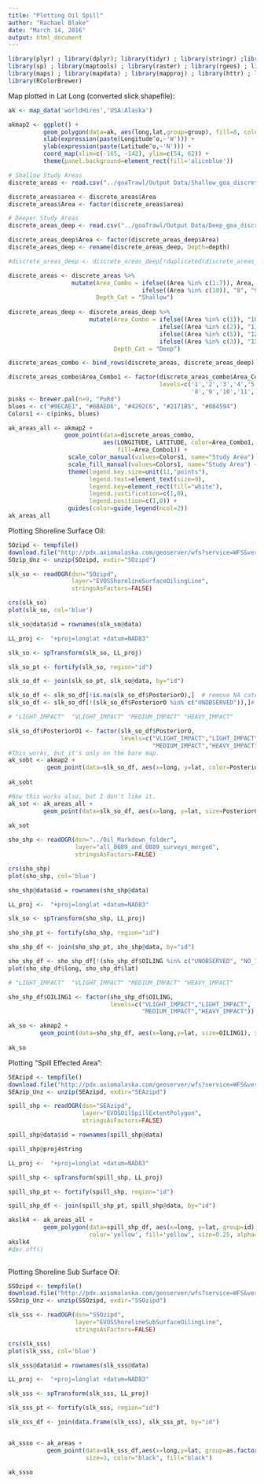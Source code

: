```yaml
---
title: "Plotting Oil Spill"
author: "Rachael Blake"
date: "March 14, 2016"
output: html_document
---
```


```r
library(plyr) ; library(dplyr); library(tidyr) ; library(stringr) ;library(rgdal) ; 
library(sp) ; library(maptools) ; library(raster) ; library(rgeos) ; library(ggplot2) ; 
library(maps) ; library(mapdata) ; library(mapproj) ; library(httr) ; library(scales) ;
library(RColorBrewer)

```




Map plotted in Lat Long (converted slick shapefile):

```r
ak <- map_data('worldHires','USA:Alaska')

akmap2 <- ggplot() + 
          geom_polygon(data=ak, aes(long,lat,group=group), fill=8, color="black") +
          xlab(expression(paste(Longitude^o,~'W'))) +
          ylab(expression(paste(Latitude^o,~'N'))) +
          coord_map(xlim=c(-165, -142), ylim=c(54, 62)) +
          theme(panel.background=element_rect(fill='aliceblue')) 

```

```r
# Shallow Study Areas
discrete_areas <- read.csv("../goaTrawl/Output Data/Shallow_goa_discrete_areas_for_comparison_Combined(50_to_150m).MH.csv")

discrete_areas$area <- discrete_areas$Area
discrete_areas$Area <- factor(discrete_areas$area)
```

```r
# Deeper Study Areas
discrete_areas_deep <- read.csv("../goaTrawl/Output Data/Deep_goa_discrete_areas_for_comparison_150_to_300m.MH.csv")

discrete_areas_deep$Area <- factor(discrete_areas_deep$Area)
discrete_areas_deep <- rename(discrete_areas_deep, Depth=depth)

#discrete_areas_deep <- discrete_areas_deep[!duplicated(discrete_areas_deep[1:6]),]

```

```r
discrete_areas <- discrete_areas %>%
                  mutate(Area_Combo = ifelse((Area %in% c(1:7)), Area,
                                      ifelse((Area %in% c(10)), "8", "9")),
                         Depth_Cat = "Shallow")
                                    
discrete_areas_deep <- discrete_areas_deep %>%
                       mutate(Area_Combo = ifelse((Area %in% c(1)), "10",
                                           ifelse((Area %in% c(2)), "11",
                                           ifelse((Area %in% c(5)), "12",
                                           ifelse((Area %in% c(3)), "13", "14")))),
                              Depth_Cat = "Deep")

discrete_areas_combo <- bind_rows(discrete_areas, discrete_areas_deep)


```

```r
discrete_areas_combo$Area_Combo1 <- factor(discrete_areas_combo$Area_Combo,
                                           levels=c('1','2','3','4','5','6','7',
                                                    '8','9','10','11','12','13','14'))
pinks <- brewer.pal(n=9, "PuRd")
blues <- c("#9ECAE1", "#6BAED6", "#4292C6", "#2171B5", "#084594")
Colors1 <- c(pinks, blues)

ak_areas_all <- akmap2 +
                geom_point(data=discrete_areas_combo, 
                           aes(LONGITUDE, LATITUDE, color=Area_Combo1,
                               fill=Area_Combo1)) + 
                 scale_color_manual(values=Colors1, name="Study Area") +
                 scale_fill_manual(values=Colors1, name="Study Area") +
                 theme(legend.key.size=unit(11,"points"),
                       legend.text=element_text(size=9),
                       legend.key=element_rect(fill="white"),
                       legend.justification=c(1,0), 
                       legend.position=c(1,0)) +
                 guides(color=guide_legend(ncol=2))
ak_areas_all

```



Plotting Shoreline Surface Oil:

```r
SOzipd <- tempfile()
download.file("http://pdx.axiomalaska.com/geoserver/wfs?service=WFS&version=1.0.0&request=GetFeature&outputFormat=SHAPE-ZIP&typeName=axiom:EVOSShorelineSurfaceOiling", SOzipd, mode="wb")
SOzip_Unz <- unzip(SOzipd, exdir="SOzipd")

slk_so <- readOGR(dsn="SOzipd",
                  layer="EVOSShorelineSurfaceOilingLine",
                  stringsAsFactors=FALSE)

crs(slk_so)
plot(slk_so, col='blue')

slk_so@data$id = rownames(slk_so@data)

LL_proj <-  "+proj=longlat +datum=NAD83"

slk_so <- spTransform(slk_so, LL_proj)

slk_so_pt <- fortify(slk_so, region="id")

slk_so_df <- join(slk_so_pt, slk_so@data, by="id")

slk_so_df <- slk_so_df[!is.na(slk_so_df$PosteriorO),]  # remove NA category
slk_so_df <- slk_so_df[!(slk_so_df$PosteriorO %in% c("UNOBSERVED")),]# remove "UNOBSERVED" category

```

```r
# "LIGHT_IMPACT"  "VLIGHT_IMPACT" "MEDIUM_IMPACT" "HEAVY_IMPACT" 

slk_so_df$PosteriorO1 <- factor(slk_so_df$PosteriorO,
                                levels=c("VLIGHT_IMPACT","LIGHT_IMPACT",
                                         "MEDIUM_IMPACT","HEAVY_IMPACT"))
#This works, but it's only on the bare map.
ak_sobt <- akmap2 + 
           geom_point(data=slk_so_df, aes(x=long, y=lat, color=PosteriorO1), size=1) 
            
ak_sobt     

#Now this works also, but I don't like it.
ak_sot <- ak_areas_all + 
          geom_point(data=slk_so_df, aes(x=long, y=lat, size=PosteriorO1)) 
            
ak_sot           

```

```r

sho_shp <- readOGR(dsn="../Oil_Markdown_folder",
                   layer="all_0689_and_0889_surveys_merged",
                   stringsAsFactors=FALSE)

crs(sho_shp)
plot(sho_shp, col='blue')

sho_shp@data$id = rownames(sho_shp@data)

LL_proj <-  "+proj=longlat +datum=NAD83"

slk_so <- spTransform(sho_shp, LL_proj)

sho_shp_pt <- fortify(sho_shp, region="id")

sho_shp_df <- join(sho_shp_pt, sho_shp@data, by="id")

sho_shp_df <- sho_shp_df[!(sho_shp_df$OILING %in% c("UNOBSERVED", "NO_IMPACT")),]# remove "UNOBSERVED" and "NO_IMPACT" categories
plot(sho_shp_df$long, sho_shp_df$lat)

```


```r
# "LIGHT_IMPACT"  "VLIGHT_IMPACT" "MEDIUM_IMPACT" "HEAVY_IMPACT" 

sho_shp_df$OILING1 <- factor(sho_shp_df$OILING,
                             levels=c("VLIGHT_IMPACT","LIGHT_IMPACT",
                                      "MEDIUM_IMPACT","HEAVY_IMPACT"))

ak_so <- akmap2 + 
         geom_point(data=sho_shp_df, aes(x=long,y=lat, size=OILING1), size=1) 
            
ak_so           

```











Plotting "Spill Effected Area":

```r
SEAzipd <- tempfile()
download.file("http://pdx.axiomalaska.com/geoserver/wfs?service=WFS&version=1.0.0&request=GetFeature&outputFormat=SHAPE-ZIP&typeName=axiom:EVOSOilSpillExtent", SEAzipd, mode="wb")
SEAzip_Unz <- unzip(SEAzipd, exdir="SEAzipd")

spill_shp <- readOGR(dsn="SEAzipd",
                     layer="EVOSOilSpillExtentPolygon",
                     stringsAsFactors=FALSE)

spill_shp@data$id = rownames(spill_shp@data)

spill_shp@proj4string 

LL_proj <-  "+proj=longlat +datum=NAD83"

spill_shp <- spTransform(spill_shp, LL_proj)

spill_shp_pt <- fortify(spill_shp, region="id")

spill_shp_df <- join(spill_shp_pt, spill_shp@data, by="id")

```

```r
akslk4 <- ak_areas_all +
          geom_polygon(data=spill_shp_df, aes(x=long, y=lat, group=id),
                       color='yellow', fill='yellow', size=0.25, alpha=0.4)
akslk4
#dev.off()
           
```



Plotting Shoreline Sub Surface Oil: 

```r
SSOzipd <- tempfile()
download.file("http://pdx.axiomalaska.com/geoserver/wfs?service=WFS&version=1.0.0&request=GetFeature&outputFormat=SHAPE-ZIP&typeName=axiom:EVOSShorelineSubSurfaceOiling", SSOzipd, mode="wb")
SSOzip_Unz <- unzip(SSOzipd, exdir="SSOzipd")

slk_sss <- readOGR(dsn="SSOzipd",
                   layer="EVOSShorelineSubSurfaceOilingLine",
                   stringsAsFactors=FALSE)

crs(slk_sss)
plot(slk_sss, col='blue')

slk_sss@data$id = rownames(slk_sss@data)

LL_proj <-  "+proj=longlat +datum=NAD83"

slk_sss <- spTransform(slk_sss, LL_proj)

slk_sss_pt <- fortify(slk_sss, region="id")

slk_sss_df <- join(data.frame(slk_sss), slk_sss_pt, by="id")



```

```r
ak_ssso <- ak_areas + 
           geom_point(data=slk_sss_df,aes(x=long,y=lat, group=as.factor(SegmentID)), 
                      size=3, color="black", fill="black") 
           
ak_ssso           


```











